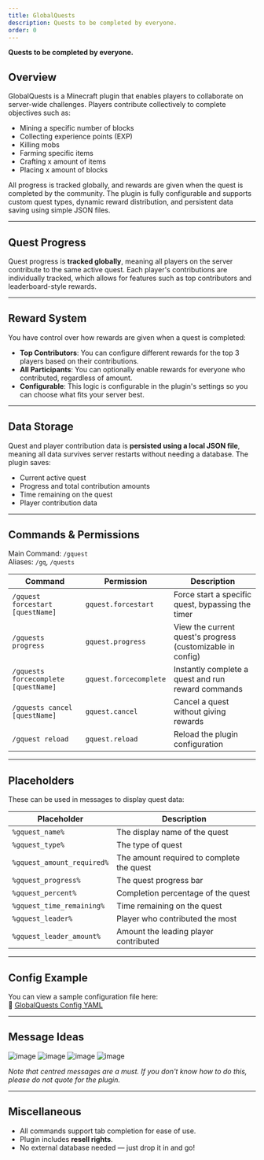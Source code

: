 ```yaml
---
title: GlobalQuests
description: Quests to be completed by everyone.
order: 0
---
```


**Quests to be completed by everyone.**

## Overview

GlobalQuests is a Minecraft plugin that enables players to collaborate on server-wide challenges. Players contribute collectively to complete objectives such as:

- Mining a specific number of blocks  
- Collecting experience points (EXP)  
- Killing mobs  
- Farming specific items  
- Crafting x amount of items  
- Placing x amount of blocks  

All progress is tracked globally, and rewards are given when the quest is completed by the community. The plugin is fully configurable and supports custom quest types, dynamic reward distribution, and persistent data saving using simple JSON files.

---

## Quest Progress

Quest progress is **tracked globally**, meaning all players on the server contribute to the same active quest. Each player's contributions are individually tracked, which allows for features such as top contributors and leaderboard-style rewards.

---

## Reward System

You have control over how rewards are given when a quest is completed:

- **Top Contributors**: You can configure different rewards for the top 3 players based on their contributions.
- **All Participants**: You can optionally enable rewards for everyone who contributed, regardless of amount.
- **Configurable**: This logic is configurable in the plugin's settings so you can choose what fits your server best.

---

## Data Storage

Quest and player contribution data is **persisted using a local JSON file**, meaning all data survives server restarts without needing a database. The plugin saves:

- Current active quest
- Progress and total contribution amounts
- Time remaining on the quest
- Player contribution data

---

## Commands & Permissions

Main Command: `/gquest`  
Aliases: `/gq`, `/quests`

| Command                              | Permission             | Description                                                     |
|--------------------------------------|------------------------|-----------------------------------------------------------------|
| `/gquest forcestart [questName]`     | `gquest.forcestart`    | Force start a specific quest, bypassing the timer               |
| `/gquests progress`                  | `gquest.progress`      | View the current quest's progress (customizable in config)      |
| `/gquests forcecomplete [questName]` | `gquest.forcecomplete` | Instantly complete a quest and run reward commands              |
| `/gquests cancel [questName]`        | `gquest.cancel`        | Cancel a quest without giving rewards                           |
| `/gquest reload`                     | `gquest.reload`        | Reload the plugin configuration                                 |

---

## Placeholders

These can be used in messages to display quest data:

| Placeholder                 | Description                               |
|----------------------------|-------------------------------------------|
| `%gquest_name%`            | The display name of the quest             |
| `%gquest_type%`            | The type of quest                         |
| `%gquest_amount_required%` | The amount required to complete the quest |
| `%gquest_progress%`        | The quest progress bar                    |
| `%gquest_percent%`         | Completion percentage of the quest        |
| `%gquest_time_remaining%`  | Time remaining on the quest               |
| `%gquest_leader%`          | Player who contributed the most           |
| `%gquest_leader_amount%`   | Amount the leading player contributed     |

---

## Config Example

You can view a sample configuration file here:  
🔗 [GlobalQuests Config YAML](https://github.com/developedbyalex/GlobalQuests/blob/main/config.yml)

---

## Message Ideas
![image](https://github.com/user-attachments/assets/be7f6854-2265-4a94-98e1-9a87261c7cf7)
![image](https://github.com/user-attachments/assets/aabc4930-9c93-43f4-a790-29369cce5c1a)
![image](https://github.com/user-attachments/assets/410eac44-b1a1-4f06-9460-fc323736b4ef)
![image](https://github.com/user-attachments/assets/29aa2ba5-53d3-4628-abbe-8e2c642f5fb1)

_Note that centred messages are a must. If you don't know how to do this, please do not quote for the plugin._

---

## Miscellaneous

- All commands support tab completion for ease of use.
- Plugin includes **resell rights**.
- No external database needed — just drop it in and go!


